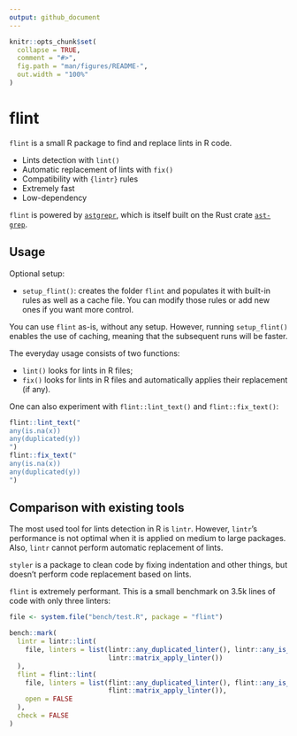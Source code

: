 ```yaml
---
output: github_document
---
```


<!-- README.md is generated from README.Rmd. Please edit that file -->

```r
knitr::opts_chunk$set(
  collapse = TRUE,
  comment = "#>",
  fig.path = "man/figures/README-",
  out.width = "100%"
)
```

# flint

`flint` is a small R package to find and replace lints in R code.

* Lints detection with `lint()`
* Automatic replacement of lints with `fix()`
* Compatibility with `{lintr}` rules
* Extremely fast
* Low-dependency

`flint` is powered by [`astgrepr`](https://github.com/etiennebacher/astgrepr/),
which is itself built on the Rust crate [`ast-grep`](https://ast-grep.github.io/).


## Usage

Optional setup:

* `setup_flint()`: creates the folder `flint` and populates it with built-in rules
  as well as a cache file. You can modify those rules or add new ones if you
  want more control.
  
You can use `flint` as-is, without any setup. However, running `setup_flint()`
enables the use of caching, meaning that the subsequent runs will be faster.
  
The everyday usage consists of two functions:

* `lint()` looks for lints in R files;
* `fix()` looks for lints in R files and automatically applies their replacement 
  (if any).
  
One can also experiment with `flint::lint_text()` and `flint::fix_text()`:

```r
flint::lint_text("
any(is.na(x))
any(duplicated(y))
")
flint::fix_text("
any(is.na(x))
any(duplicated(y))
")
```


## Comparison with existing tools

The most used tool for lints detection in R is `lintr`. However, `lintr`'s 
performance is not optimal when it is applied on medium to large packages. Also,
`lintr` cannot perform automatic replacement of lints. 

`styler` is a package to clean code by fixing indentation and other things, but 
doesn't perform code replacement based on lints. 

`flint` is extremely performant. This is a small benchmark on 3.5k lines of 
code with only three linters:

```r
file <- system.file("bench/test.R", package = "flint")

bench::mark(
  lintr = lintr::lint(
    file, linters = list(lintr::any_duplicated_linter(), lintr::any_is_na_linter(),
                         lintr::matrix_apply_linter())
  ),
  flint = flint::lint(
    file, linters = list(flint::any_duplicated_linter(), flint::any_is_na_linter(),
                         flint::matrix_apply_linter()), 
    open = FALSE
  ),
  check = FALSE
)
```
